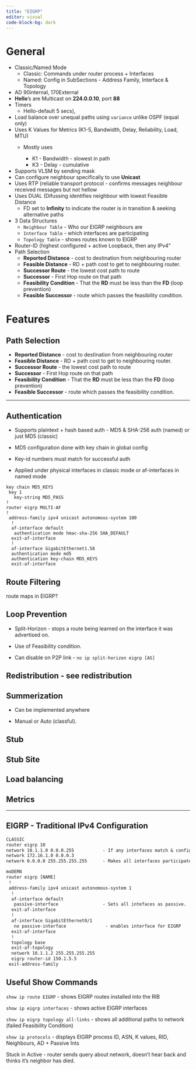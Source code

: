 ```yaml
---
title: "EIGRP"
editor: visual
code-block-bg: dark
---
```


# General

-   Classic/Named Mode
    -   Classic: Commands under router process + Interfaces
    -   Named: Config in SubSections - Address Family, Interface & Topology
-   AD 90internal, 170External
-   **Hello**'s are Multicast on **224.0.0.10**, port **88**
-   Timers
    -   Hello-default 5 secs),
-   Load balance over unequal paths using `variance` unlike OSPF (equal only)
-   Uses K Values for Metrics (K1-5, Bandwidth, Delay, Reliability, Load, MTU)
    -   Mostly uses

        -   K1 - Bandwidth - slowest in path
        -   K3 - Delay - cumulative
-   Supports VLSM by sending mask
-   Can configure neighbour specifically to use **Unicast**
-   Uses RTP (reliable transport protocol - confirms messages neighbour received messages but not hellow
-   Uses DUAL (Difussing identifies neighbour with lowest Feasible Distance
    -   FD set to **Infinity** to indicate the router is in transition & seeking alternative paths
-   3 Data Structures
    -   `Neighbour Table` - Who our EIGRP neighbours are
    -   `Interface Table` - which interfaces are participating
    -   `Topology Table` - shows routes known to EIGRP
-   Router-ID (highest configured + active Loopback, then any IPv4"
-   Path Selection
    -   **Reported Distance** - cost to destination from neighbouring router
    -   **Feasible Distance** - RD + path cost to get to neighbouring router.
    -   **Successor Route** - the lowest cost path to route
    -   **Successor** - First Hop route on that path
    -   **Feasibility Condition** - That the **RD** must be less than the **FD** (loop prevention)
    -   **Feasible Successor** - route which passes the feasibility condition.

# Features

## Path Selection

-   **Reported Distance** - cost to destination from neighbouring router
-   **Feasible Distance** - RD + path cost to get to neighbouring router.
-   **Successor Route** - the lowest cost path to route
-   **Successor** - First Hop route on that path
-   **Feasibility Condition** - That the **RD** must be less than the **FD** (loop prevention)
-   **Feasible Successor** - route which passes the feasibility condition.

------------------------------------------------------------------------

## Authentication

-   Supports plaintext + hash based auth - MD5 & SHA-256 auth (named) or just MD5 (classic)

-   MD5 configuration done with key chain in global config

-   Key-id numbers must match for successful auth

-   Applied under physical interfaces in classic mode or af-interfaces in named mode

```         
key chain MD5_KEYS  
 key 1   
   key-string MD5_PASS 
! 
router eigrp MULTI-AF  
!  
 address-family ipv4 unicast autonomous-system 100   
  !  
  af-interface default    
   authentication mode hmac-sha-256 SHA_DEFAULT  
  exit-af-interface   
  !   
  af-interface GigabitEthernet1.58
  authentication mode md5    
  authentication key-chain MD5_KEYS   
  exit-af-interface
```

## Route Filtering

route maps in EIGRP?

## Loop Prevention

-   Split-Horizon - stops a route being learned on the interface it was advertised on.

-   Use of Feasibility condition.

-   Can disable on P2P link - `no ip split-horizon eigrp [AS]`

## Redistribution - see redistribution

## Summerization

-   Can be implemented anywhere

-   Manual or Auto (classful).

## Stub

## Stub Site

## Load balancing

## Metrics

------------------------------------------------------------------------

## EIGRP - Traditional IPv4 Configuration

``` default
CLASSIC
router eigrp 10 
network 10.1.1.0 0.0.0.255           - If any interfaces match & configured/up they should participate in EIGRP
network 172.16.1.0 0.0.0.3
network 0.0.0.0 255.255.255.255      - Makes all interfaces participate in EIGRP

moDERN
router eigrp [NAME]
 !
 address-family ipv4 unicast autonomous-system 1
  !
  af-interface default
   passive-interface                 - Sets all intefaces as passive.
  exit-af-interface
  !
  af-interface GigabitEthernet0/1
   no passive-interface               - enables interface for EIGRP
  exit-af-interface
  !
  topology base
  exit-af-topology
  network 10.1.1.2 255.255.255.255
  eigrp router-id 150.1.5.5
 exit-address-family
```

## Useful Show Commands

`show ip route EIGRP` - shows EIGRP routes installed into the RIB

`show ip eigrp interfaces` - shows active EIGRP interfaces

`show ip eigrp topology all-links` - shows all additional paths to network (failed Feasibility Condition)

`show ip protocols` - displays EIGRP process ID, ASN, K values, RID, Neighbours, AD + Passive Ints

Stuck in Active - router sends query about network, doesn't hear back and thinks it's neighbor has died.
